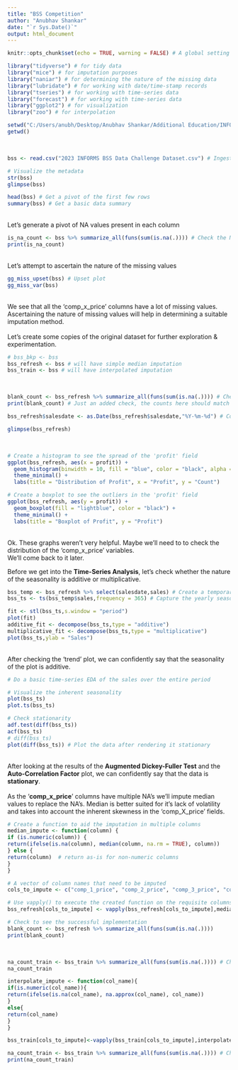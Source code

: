 ```yaml
---
title: "BSS Competition"
author: "Anubhav Shankar"
date: "`r Sys.Date()`"
output: html_document
---
```


```r
knitr::opts_chunk$set(echo = TRUE, warning = FALSE) # A global setting to include outputs and suppress the warnings

library("tidyverse") # for tidy data 
library("mice") # for imputation purposes
library("naniar") # for determining the nature of the missing data
library("lubridate") # for working with date/time-stamp records
library("tseries") # for working with time-series data
library("forecast") # for working with time-series data
library("ggplot2") # for visualization
library("zoo") # for interpolation
```


```r
setwd("C:/Users/anubh/Desktop/Anubhav Shankar/Additional Education/INFORMS/BSS Competition") # Absolute Path
getwd()
```
<br>
```r
bss <- read.csv("2023 INFORMS BSS Data Challenge Dataset.csv") # Ingest the data set

# Visualize the metadata
str(bss) 
glimpse(bss)

head(bss) # Get a pivot of the first few rows
summary(bss) # Get a basic data summary
```
<br>
Let's generate a pivot of NA values present in each column
<br>
```r
is_na_count <- bss %>% summarize_all(funs(sum(is.na(.)))) # Check the NA's in each field
print(is_na_count)
```
<br>
Let's attempt to ascertain the nature of the missing values
<br>
```r

gg_miss_upset(bss) # Upset plot
gg_miss_var(bss)

```

<br>
We see that all the 'comp_x_price' columns have a lot of missing values. Ascertaining the nature of missing values will help in determining a suitable imputation method.
<br>
<br>
Let's create some copies of the original dataset for further exploration & experimentation.
<br>
```r

# bss_bkp <- bss
bss_refresh <- bss # will have simple median imputation 
bss_train <- bss # will have interpolated imputation

```
<br>
```r

blank_count <- bss_refresh %>% summarize_all(funs(sum(is.na(.)))) # Check the NA's in each field
print(blank_count) # Just an added check, the counts here should match with the counts of the 'is_na_count' object

bss_refresh$salesdate <- as.Date(bss_refresh$salesdate,"%Y-%m-%d") # Coerce the 'salesdate' into Date type

glimpse(bss_refresh)
```
<br>
```r
# Create a histogram to see the spread of the 'profit' field
ggplot(bss_refresh, aes(x = profit)) + 
  geom_histogram(binwidth = 10, fill = "blue", color = "black", alpha = 0.7) + 
  theme_minimal() + 
  labs(title = "Distribution of Profit", x = "Profit", y = "Count")

# Create a boxplot to see the outliers in the 'profit' field
ggplot(bss_refresh, aes(y = profit)) + 
  geom_boxplot(fill = "lightblue", color = "black") + 
  theme_minimal() + 
  labs(title = "Boxplot of Profit", y = "Profit")
```
<br>
Ok. These graphs weren't very helpful. Maybe we'll need to to check the distribution of the 'comp_x_price' variables.
<br>
We'll come back to it later.
<br>

Before we get into the **Time-Series Analysis**, let's check whether the nature of the seasonality is additive or multiplicative.
<br>
```r

bss_temp <- bss_refresh %>% select(salesdate,sales) # Create a temporary subset
bss_ts <- ts(bss_temp$sales,frequency = 365) # Capture the yearly seasonality

fit <- stl(bss_ts,s.window = "period")
plot(fit)
additive_fit <- decompose(bss_ts,type = "additive")
multiplicative_fit <- decompose(bss_ts,type = "multiplicative")
plot(bss_ts,ylab = "Sales")

```
<br>
After checking the 'trend' plot, we can confidently say that the seasonality of the plot is additive.
<br>
```r

# Do a basic time-series EDA of the sales over the entire period

# Visualize the inherent seasonality 
plot(bss_ts)
plot.ts(bss_ts)

# Check stationarity
adf.test(diff(bss_ts)) 
acf(bss_ts)
# diff(bss_ts)
plot(diff(bss_ts)) # Plot the data after rendering it stationary

```
<br>
After looking at the results of the **Augmented Dickey-Fuller Test** and the **Auto-Correlation Factor** plot, we can confidently say that the data is **stationary**.
<br>
<br>
As the '**comp_x_price**' columns have multiple NA's we'll impute median values to
replace the NA's. Median is better suited for it's lack of volatility and takes into account the inherent skewness in the 'comp_X_price' fields.
<br>
```r

# Create a function to aid the imputation in multiple columns
median_impute <- function(column) {
if (is.numeric(column)) {
return(ifelse(is.na(column), median(column, na.rm = TRUE), column))
} else {
return(column)  # return as-is for non-numeric columns
}
}

# A vector of column names that need to be imputed
cols_to_impute <- c("comp_1_price", "comp_2_price", "comp_3_price", "comp_4_price", "comp_5_price", "comp_data_min_price","comp_data_max_price","managed_fba_stock_level")

# Use vapply() to execute the created function on the requisite columns
bss_refresh[cols_to_impute] <- vapply(bss_refresh[cols_to_impute],median_impute, FUN.VALUE = numeric(nrow(bss_refresh)))

# Check to see the successful implementation
blank_count <- bss_refresh %>% summarize_all(funs(sum(is.na(.))))
print(blank_count)

```
<br>
```r

na_count_train <- bss_train %>% summarize_all(funs(sum(is.na(.)))) # Check the NA's in each field
na_count_train

interpolate_impute <- function(col_name){
if(is.numeric(col_name)){
return(ifelse(is.na(col_name), na.approx(col_name), col_name))
}
else{
return(col_name)
}
}

bss_train[cols_to_impute]<-vapply(bss_train[cols_to_impute],interpolate_impute,FUN.VALUE = numeric(nrow(bss_train)))

na_count_train <- bss_train %>% summarize_all(funs(sum(is.na(.)))) # Check the NA's in each field
print(na_count_train)
```